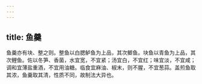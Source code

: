 ```yaml
---
---
---
```

title: 鱼羹
---



鱼羹亦有块、整之则。整鱼以白腮鲈鱼为上品，其次鲫鱼。块鱼以青鱼为上品，其次鲤鱼。佐以冬笋、香菌，水宜宽，不宜紧；汤宜白，不宜红；味宜淡，不宜咸；调和宜薄盐重酒，不宜用油糖。临食宜麻油、椒末，则不腥，不宜葱蒜。盖煎鱼取其浓，鱼羹取其清，性质不同，故制法大异也。
